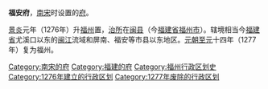 {{福建历史}}
'''福安府'''，[[南宋|南宋]]时设置的[[府_(行政区划)|府]]。

[[景炎|景炎]]元年（1276年）升[[福州_(福建)|福州]]置，[[治所|治所]]在[[闽县|闽县]]（今[[福建省|福建省]][[福州市|福州市]]）。辖境相当今[[福建省|福建省]]尤溪口以东的[[闽江|闽江]]流域和屏南、福安等市县以东地区。[[元朝|元朝]][[至元_(忽必烈)|至元]]十四年（1277年）复为福州。 

{{南宋行政区划|nocat}}
{{南宋行政区划小作品}}
[[Category:南宋的府|Category:南宋的府]]
[[Category:福建的府|Category:福建的府]]
[[Category:福州行政区划史|Category:福州行政区划史]]
[[Category:1276年建立的行政区划|Category:1276年建立的行政区划]]
[[Category:1277年废除的行政区划|Category:1277年废除的行政区划]]